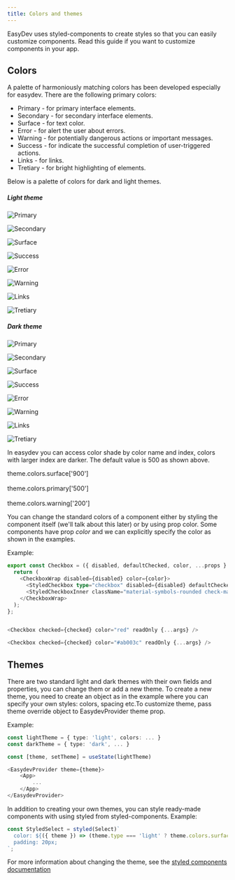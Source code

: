```yaml
---
title: Colors and themes
---
```



EasyDev uses styled-components to create styles so that you can easily customize components. Read this guide if you want to customize components in your app.

## Colors

A palette of harmoniously matching colors has been developed especially for easydev.
There are the following primary colors:

- Primary - for primary interface elements.
- Secondary - for secondary interface elements.
- Surface - for text color.
- Error - for alert the user about errors.
- Warning - for potentially dangerous actions or important messages.
- Success - for indicate the successful completion of user-triggered actions.
- Links - for links.
- Tretiary - for bright highlighting of elements.

Below is a palette of colors for dark and light themes.

##### Light theme

<div class='palette'>

![Primary](../../../assets/light/Primary.png)

![Secondary](../../../assets/light/Secondary.png)

![Surface](../../../assets/light/Surface.png)

![Success](../../../assets/light/Success.png)

![Error](../../../assets/light/Error.png)

![Warning](../../../assets/light/Warning.png)

![Links](../../../assets/light/Links.png)

![Tretiary](../../../assets/light/Tretiary.png)

</div>

##### Dark theme

<div class='palette'>

![Primary](../../../assets/dark/Primary.png)

![Secondary](../../../assets/dark/Secondary.png)

![Surface](../../../assets/dark/Surface.png)

![Success](../../../assets/dark/Success.png)

![Error](../../../assets/dark/Error.png)

![Warning](../../../assets/dark/Warning.png)

![Links](../../../assets/dark/Links.png)

![Tretiary](../../../assets/dark/Tretiary.png)

</div>

In easydev you can access color shade by color name and index, colors with larger index are darker. The default value is 500 as shown above.

<Card stagger>
  theme.colors.surface['900']<br></br>theme.colors.primary['500']<br></br>theme.colors.warning['200']
</Card>

You can change the standard colors of a component either by styling the component itself (we'll talk about this later) or by using prop color.
Some components have prop _color_ and we can explicitly specify the color as shown in the examples.

Example:

```ts
export const Checkbox = ({ disabled, defaultChecked, color, ...props }: ControlBasePropsType) => {
  return (
    <CheckboxWrap disabled={disabled} color={color}>
      <StyledCheckbox type="checkbox" disabled={disabled} defaultChecked={defaultChecked} {...props} />
      <StyledCheckboxInner className="material-symbols-rounded check-mark">done</StyledCheckboxInner>
    </CheckboxWrap>
  );
};


<Checkbox checked={checked} color="red" readOnly {...args} />

<Checkbox checked={checked} color="#ab003c" readOnly {...args} />
```

## Themes

There are two standard light and dark themes with their own fields and properties, you can change them or add a new theme.
To create a new theme, you need to create an object as in the example where you can specify your own styles: colors, spacing etc.To customize theme, pass theme override object to EasydevProvider theme prop.

Example:

```ts
const lightTheme = { type: 'light', colors: ... }
const darkTheme = { type: 'dark', ... }

const [theme, setTheme] = useState(lightTheme)

<EasydevProvider theme={theme}>
	<App>
		...
	</App>
</EasydevProvider>
```

In addition to creating your own themes, you can style ready-made components with using styled from styled-components.
Example:

```ts
const StyledSelect = styled(Select)`
  color: ${({ theme }) => (theme.type === 'light' ? theme.colors.surface['700'] : theme.colors.surface['800'])};
  padding: 20px;
`;
```

For more information about changing the theme, see the [styled components documentation](https://styled-components.com/docs/advanced)

